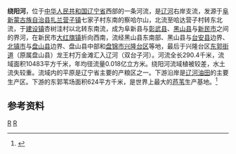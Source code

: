 '''绕阳河'''，位于[[中华人民共和国|中华人民共和国]][[辽宁省|辽宁省]]西部的一条河流，是[[辽河|辽河]]右岸支流，发源于[[阜新蒙古族自治县|阜新蒙古族自治县]][[扎兰营子镇|扎兰营子镇]]七家子村东南的察哈尔山，北流至哈达营子村转东北流，于[[建设镇_(阜新县)|建设镇]]杏树洼村以北转东南流，成为阜新县与[[彰武县|彰武县]]、[[黑山县|黑山县]]与[[新民市|新民市]]之间的界河，在新民市[[大红旗镇|大红旗镇]]折向西南，流经黑山县东南部、黑山县与[[台安县|台安县]]边界、[[北镇市|北镇市]]与[[盘山县|盘山县]]边界、盘山县中部和[[盘锦市|盘锦市]][[兴隆台区|兴隆台区]]等地，最后于兴隆台区[[东郭街道|东郭街道]]（原属盘山县）龙王村万金滩汇入辽河（双台子河）。河流全长290.4千米，流域面积10483平方千米，年均径流量0.018亿立方米。绕阳河流域植被较差，水土流失较重。流域内的平原是辽宁省主要的产粮区之一。下游沿岸是[[辽河油田|辽河油田]]的主要生产区。下游的东郭苇场面积624平方千米，是世界上最大的[[芦苇|芦苇]]生产基地。<ref name="中国河湖大典">{{cite book zh |author=《[[中国河湖大典|中国河湖大典]]》编纂委员会 |title=《中国河湖大典·黑龙江、辽河卷》 |format=M |edition=1 |location=北京 |publisher=中国水利水电出版社 |date=2014年4月 |pages=265页 |id= ISBN 978-7-5170-1950-3}}</ref>


==参考资料==
{{reflist}}

{{China-river-stub}}

[[Category:辽宁河流|R]]
[[Category:辽河水系|R]]
